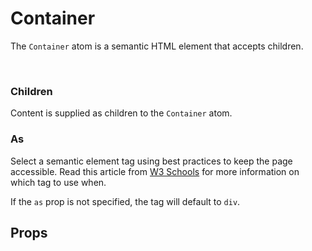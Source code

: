 

<Meta of={ContainerStories} />

# Container

The `Container` atom is a semantic HTML element that accepts children.

<Canvas of={ContainerStories.Default} />

<br />

### Children

Content is supplied as children to the `Container` atom.

### As

Select a semantic element tag using best practices to keep the page accessible. Read this article from [W3 Schools]('https://www.w3schools.com/html/html5_semantic_elements.asp') for more information on which tag to use when.

If the `as` prop is not specified, the tag will default to `div`.

## Props

<ArgTypes />
